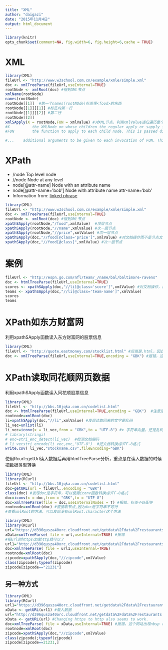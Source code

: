```yaml
---
title: "XML"
author: "daigazi"
date: "2015年11月4日"
output: html_document
---
```


```r
library(knitr)
opts_chunk$set(comment=NA, fig.width=6, fig.height=6,cache = TRUE)
```

# XML

```r
library(XML)
fileUrl <- "http://www.w3school.com.cn/example/xmle/simple.xml"
doc <- xmlTreeParse(fileUrl,useInternal=TRUE) 
rootNode <- xmlRoot(doc) #得到XML节点
xmlName(rootNode)
names(rootNode) 
rootNode[[1]]  #第一个names(rootNOde)标签里<food>的东西
rootNode[[1]][[1]] #标签内第一行
rootNode[[1]][[2]] #第二行
rootNode[[2]]
xmlSApply(X = rootNode,FUN = xmlValue) #对XML节点，利用xmlValue递归遍历整个文本，取标签里的值，最后用$连接各个值
#X          the XMLNode on whose children the regular apply or sapply is to be performed
#FUN        the function to apply to each child node. This is passed directly to the relevant apply function.

#...	additional arguments to be given to each invocation of FUN. This is passed directly to the relevant apply function.

```

# XPath
* /node Top level node
* //node Node at any level
* node[@attr-name] Node with an attribute name
* node[@attr-name='bob'] Node with attribute name attr-name='bob'
* Information from: [linked phrase](http://www.stat.berkeley.edu/~statcur/Workshop2/Presentations/XML.pdf)
```r
library(XML)
fileUrl <- "http://www.w3school.com.cn/example/xmle/simple.xml"
doc <- xmlTreeParse(fileUrl,useInternal=TRUE) 
rootNode <- xmlRoot(doc) #得到XML节点
xpathSApply(rootNode,"/food",xmlValue)  #顶层节点
xpathSApply(rootNode,"//name",xmlValue) #次一层节点
xpathSApply(rootNode,"//price",xmlValue) #次一层节点
xpathSApply(doc,"//food[@class='price']",xmlValue) #对文档操作而不是节点文档，次一层节点,为什么返回的是空列表
xpathSApply(doc,"//food[@class]",xmlValue) #次一层节点
```
# 案例
```r
fileUrl <- "http://espn.go.com/nfl/team/_/name/bal/baltimore-ravens"
doc <- htmlTreeParse(fileUrl,useInternal=TRUE)
scores <- xpathSApply(doc,"//li[@class='score']",xmlValue) #对文档操作，而不是节点文件
teams <- xpathSApply(doc,"//li[@class='team-name']",xmlValue)
scores
teams
```

# XPath如东方财富网
利用xpathSApply函数读入东方财富网的股票信息
```r
library(XML)
fileUrl <- "http://quote.eastmoney.com/stocklist.html" #后缀是.html，因此应该用htmlTreeParse而不是xmlTreeParse
doc <- xmlTreeParse(fileUrl,useInternal=TRUE,encoding = "GBK") #报错，这个网站出现nbsp（不间断间隔）、开始和结束标签不匹配等问题

```

# XPath读取同花顺网页数据
利用xpathSApply函数读入同花顺股票信息

```r
library(XML)
fileUrl <- "http://bbs.10jqka.com.cn/codelist.html"
doc <- htmlTreeParse(fileUrl,useInternal=TRUE,encoding = "GBK")  #注意是htmlTreeParse
rootnode=xmlRoot(doc)
li=xpathSApply(doc,"//li",xmlValue) #发现读取回来的文字是乱码
li_vec=unlist(li)
li_vec=iconv(x = li_vec,from = "GBK",to = "UTF-8") #x 字符串向量，还是乱码
# library(stringi)
# enc=stri_enc_detect(li_vec)  #检测文档编码
# li_vecstri_encode(li_vec,enc,"UTF-8")  #把文档转换成UTF-8格式
write.csv( li_vec,"stockname.csv",fileEncoding="GBK")
```
使用Rcurl::getUrl读入数据后再用htmlTreeParse分析，重点是在读入数据的时候把数据类型转换

```r
library(XML)
library(RCurl)
fileUrl <- "http://bbs.10jqka.com.cn/codelist.html"
doc=getURL(url = fileUrl,.encoding = "GBK")
class(doc) #发现doc是字符串，可以使用iconv函数转换成UTF-8格式
doc=iconv(x = doc,from = "GBK",to = "UTF-8")
doc=xmlTreeParse(file = doc,useInternalNodes = T) #报错，标签不匹配等
rootnode=xmlRoot(doc) #直接取节点,因为doc是字符串不可行
#查看xmlRoot的方法，可以发现没有xmlRoot.character这个方法

```

```r
library(XML)
library(RCurl)
url="https://d396qusza40orc.cloudfront.net/getdata%2Fdata%2Frestaurants.xml"
xData=xmlTreeParse( file = url,useInternal=TRUE) #报错
#把url的https改成http就可以了
url1="http://d396qusza40orc.cloudfront.net/getdata%2Fdata%2Frestaurants.xml"
doc=xmlTreeParse( file = url1,useInternal=TRUE)  
rootnode=xmlRoot(doc)
zipcode=xpathSApply(doc,"//zipcode",xmlValue)
class(zipcode);typeof(zipcode)
zipcode[zipcode=="21231"]
```

## 另一种方式
```r
library(XML)
library(RCurl)
url1="https://d396qusza40orc.cloudfront.net/getdata%2Fdata%2Frestaurants.xml"
xData <- getURL(url1) #载入数据
url="http://d396qusza40orc.cloudfront.net/getdata%2Fdata%2Frestaurants.xml"
xData <- getURL(url) #Changing https to http also seems to work.
doc=xmlTreeParse( file = xData,useInternal=TRUE) #报错，这个网站出现nbsp（不间断间隔）、开始和结束标签不匹配等问题
rootnode=xmlRoot(doc)
zipcode=xpathSApply(doc,"//zipcode",xmlValue)
class(zipcode);typeof(zipcode)
zipcode[zipcode==21231,]

```


